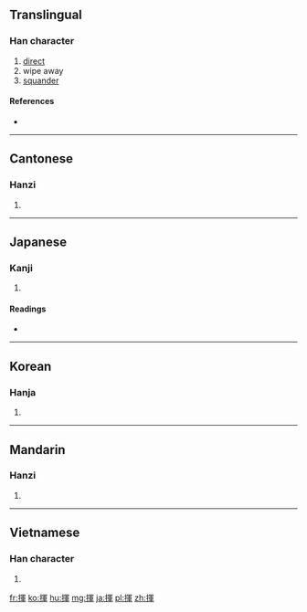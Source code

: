 {{also|挥}}
==Translingual==

===Han character===
{{Han char|rn=64|rad=手|as=09|sn=12|four=5705<sub>6</sub>|canj=手月十十 (QBJJ)}}

# [[direct]]
# wipe away
# [[squander]]

====References====
* {{Han ref|kx=0444.100|dkj=12394|dj=0795.080|hdz=31925.040|uh=63EE|ud=25582|bh=B4A7|bd=46247}}

----

==Cantonese==

===Hanzi===
{{yue-hanzi|jyut=|y=fai1|sim=挥}}

# {{defn|lang=yue|sort=手09}}

----

==Japanese==

===Kanji===
{{ja-kanji|grade=6|rs=手09}}

# {{defn|lang=ja|sort=手09}}

====Readings====
* {{ja-readings|goon=[[け]] (ke)|kanon=[[き]] (ki)|kun=[[ふるう]] (furuu)}}

----

==Korean==

===Hanja===
{{ko-hanja|hangeul=휘|eumhun=|rv=hwi|mr=hwi|y=hwi}}

# {{defn|lang=ko|sort=手09}}

----

==Mandarin==

===Hanzi===
{{cmn-hanzi|sim=挥|pin=[[huī]] ([[hui1]])|wg=hui<sup>1</sup>}}

# {{defn|lang=cmn|sort=手09}}

----

==Vietnamese==

===Han character===
{{vi-hantu|[[huy]], [[huơi]], [[hoay]], [[hươi]], [[loay]]|rs=手09}}

# {{defn|lang=vi|sort=手09}}

[[fr:揮]]
[[ko:揮]]
[[hu:揮]]
[[mg:揮]]
[[ja:揮]]
[[pl:揮]]
[[zh:揮]]
